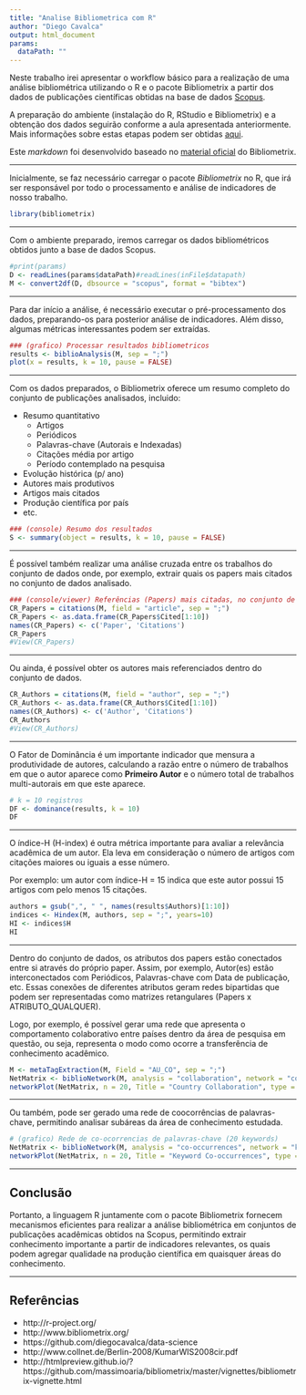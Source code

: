 ```yaml
---
title: "Analise Bibliometrica com R"
author: "Diego Cavalca"
output: html_document
params:
  dataPath: ""
---
```


Neste trabalho irei apresentar o workflow básico para a realização de uma análise bibliométrica utilizando o R e o pacote Bibliometrix a partir dos dados de publicações científicas obtidas na base de dados [Scopus](http://www.scopus.com). 

A preparação do ambiente (instalação do R, RStudio e Bibliometrix) e a obtenção dos dados seguirão conforme a aula apresentada anteriormente. Mais informações sobre estas etapas podem ser obtidas [aqui](http://github.com/diegocavalca/data-science).

Este _markdown_ foi desenvolvido baseado no [material oficial](http://htmlpreview.github.io/?https://github.com/massimoaria/bibliometrix/master/vignettes/bibliometrix-vignette.html) do Bibliometrix.

***

Inicialmente, se faz necessário carregar o pacote _Bibliometrix_ no R, que irá ser responsável por todo o processamento e análise de indicadores de nosso trabalho.
```r
library(bibliometrix)
```
***
Com o ambiente preparado, iremos carregar os dados bibliométricos obtidos junto a base de dados Scopus.
```r
#print(params)
D <- readLines(params$dataPath)#readLines(inFile$datapath)
M <- convert2df(D, dbsource = "scopus", format = "bibtex")
```
***
Para dar início a análise, é necessário executar o pré-processamento dos dados, preparando-os para posterior análise de indicadores. Além disso, algumas métricas interessantes podem ser extraídas.
```r
### (grafico) Processar resultados bibliometricos
results <- biblioAnalysis(M, sep = ";")
plot(x = results, k = 10, pause = FALSE)
```
***
Com os dados preparados, o Bibliometrix oferece um resumo completo do conjunto de publicações analisados, incluido:

  * Resumo quantitativo
    + Artigos
    + Periódicos
    + Palavras-chave (Autorais e Indexadas)
    + Citações média por artigo
    + Período contemplado na pesquisa
  * Evolução histórica (p/ ano)
  * Autores mais produtivos
  * Artigos mais citados
  * Produção científica por país
  * etc.
```r
### (console) Resumo dos resultados 
S <- summary(object = results, k = 10, pause = FALSE)
```
***

É possível também realizar uma análise cruzada entre os trabalhos do conjunto de dados onde, por exemplo, extrair quais os papers mais citados no conjunto de dados analisado.
```r
### (console/viewer) Referências (Papers) mais citadas, no conjunto de dados
CR_Papers = citations(M, field = "article", sep = ";")
CR_Papers <- as.data.frame(CR_Papers$Cited[1:10])
names(CR_Papers) <- c('Paper', 'Citations')
CR_Papers
#View(CR_Papers)
```
***
Ou ainda, é possível obter os autores mais referenciados dentro do conjunto de dados.
```r
CR_Authors = citations(M, field = "author", sep = ";")
CR_Authors <- as.data.frame(CR_Authors$Cited[1:10])
names(CR_Authors) <- c('Author', 'Citations')
CR_Authors
#View(CR_Authors)
```
***
O Fator de Dominância é um importante indicador que mensura a produtividade de autores, calculando a razão entre o número de trabalhos em que o autor aparece como **Primeiro Autor** e o número total de trabalhos multi-autorais em que este aparece.
```r
# k = 10 registros
DF <- dominance(results, k = 10)
DF
```
***
O índice-H (H-index) é outra métrica importante para avaliar a relevância acadêmica de um autor. Ela leva em consideração o número de artigos com citações maiores ou iguais a esse número.

Por exemplo: um autor com índice-H = 15 indica que este autor possui 15 artigos com pelo menos 15 citações.
```r
authors = gsub(",", " ", names(results$Authors)[1:10])
indices <- Hindex(M, authors, sep = ";", years=10)
HI <- indices$H
HI
```
***
Dentro do conjunto de dados, os atributos dos papers estão conectados entre si através do próprio paper. Assim, por exemplo, Autor(es) estão interconectados com Periódicos, Palavras-chave com Data de publicação, etc.
Essas conexões de diferentes atributos geram redes bipartidas que podem ser representadas como matrizes retangulares (Papers x ATRIBUTO_QUALQUER).

Logo, por exemplo, é possível gerar uma rede que apresenta o comportamento colaborativo entre países dentro da área de pesquisa em questão, ou seja, representa o modo como ocorre a transferência de conhecimento acadêmico.

```r
M <- metaTagExtraction(M, Field = "AU_CO", sep = ";")
NetMatrix <- biblioNetwork(M, analysis = "collaboration", network = "countries", sep = ";")
networkPlot(NetMatrix, n = 20, Title = "Country Collaboration", type = "circle", size=TRUE, remove.multiple=FALSE)
```
***

Ou também, pode ser gerado uma rede de coocorrências de palavras-chave, permitindo analisar subáreas da área de conhecimento estudada.
```r

# (grafico) Rede de co-ocorrencias de palavras-chave (20 keywords)
NetMatrix <- biblioNetwork(M, analysis = "co-occurrences", network = "keywords", sep = ";")
networkPlot(NetMatrix, n = 20, Title = "Keyword Co-occurrences", type = "kamada", size=T)
```
***
## Conclusão

Portanto, a linguagem R juntamente com o pacote Bibliometrix fornecem mecanismos eficientes para realizar a análise bibliométrica em conjuntos de publicações acadêmicas obtidos na Scopus, permitindo extrair conhecimento importante a partir de indicadores relevantes, os quais podem agregar qualidade na produção científica em quaisquer áreas do conhecimento.

***
## Referências

* http://r-project.org/
* http://www.bibliometrix.org/
* https://github.com/diegocavalca/data-science
* http://www.collnet.de/Berlin-2008/KumarWIS2008cir.pdf
* http://htmlpreview.github.io/?https://github.com/massimoaria/bibliometrix/master/vignettes/bibliometrix-vignette.html